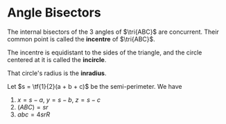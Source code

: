 Angle Bisectors
===============

The internal bisectors of the 3 angles of $\tri{ABC}$ are concurrent.
Their common point is called the **incentre** of $\tri{ABC}$.

The incentre is equidistant to the sides of the triangle, and the
circle centered at it is called the **incircle**.

That circle's radius is the **inradius**.

Let $s = \tf{1}{2}(a + b + c)$ be the semi-perimeter. We have

1. $x = s-a,\ y = s-b,\ z = s-c$
2. $(ABC) = sr$
3. $abc = 4srR$
